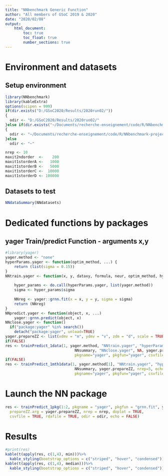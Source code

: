 ```yaml
---
title: "NNbenchmark Generic Function"
author: "All members of GSoC 2019 & 2020"
date: "2020/02/08"
output:
    html_document:
        toc: true
        toc_float: true
        number_sections: true
---
```


# Environment and datasets 

## Setup environment
```r
library(NNbenchmark)
library(kableExtra)
options(scipen = 999)
if(dir.exists("D:/GSoC2020/Results/2020run02/"))
{  
  odir <- "D:/GSoC2020/Results/2020run02/"
}else if(dir.exists("~/Documents/recherche-enseignement/code/R/NNbenchmark-project/NNtempresult/"))
{  
  odir <- "~/Documents/recherche-enseignement/code/R/NNbenchmark-project/NNtempresult/"
}else
  odir <- "~"

nrep <- 10
maxit2ndorder  <-    200
maxit1storderA <-   1000
maxit1storderB <-   5000
maxit1storderC <-  10000
maxit1storderD <- 100000
```

## Datasets to test

```r
NNdataSummary(NNdatasets)
```

# Dedicated functions by packages


## yager Train/predict Function - arguments x,y
```r
#library(yager)
yager.method <- "none"
hyperParams.yager <- function(optim_method, ...) {
    return (list(sigma = 0.15))
}
NNtrain.yager <- function(x, y, dataxy, formula, neur, optim_method, hyperParams,...) {
    
    hyper_params <- do.call(hyperParams.yager, list(yager.method))
    sigma <- hyper_params$sigma
    
    NNreg <- yager::grnn.fit(x = x, y = y, sigma = sigma)
    return (NNreg)
}
NNpredict.yager <- function(object, x, ...)
    yager::grnn.predict(object, x)
NNclose.yager <- function()
  if("package:yager" %in% search())
    detach("package:yager", unload=TRUE)
yager.prepareZZ <- list(xdmv = "m", ydmv = "v", zdm = "d", scale = TRUE)
if(FALSE)
res <- trainPredict_1data(1, yager.method, "NNtrain.yager", "hyperParams.yager", "NNpredict.yager", 
                               NNsummary, "NNclose.yager", NA, yager.prepareZZ, nrep=5, echo=TRUE, doplot=FALSE,
                               pkgname="yager", pkgfun="yager", csvfile=TRUE, rdafile=TRUE, odir=odir)
if(FALSE)
res <- trainPredict_1mth1data(1, yager.method[1], "NNtrain.yager", "hyperParams.yager", "NNpredict.yager", 
                               NNsummary, yager.prepareZZ, nrep=5, echo=TRUE, doplot=FALSE,
                               pkgname="yager", pkgfun="yager", csvfile=TRUE, rdafile=TRUE, odir=odir)
```


# Launch the NN package

```r
res <- trainPredict_1pkg(1:2, pkgname = "yager", pkgfun = "grnn.fit", yager.method,
  prepareZZ.arg = yager.prepareZZ, nrep = nrep, doplot = TRUE,
  csvfile = TRUE, rdafile = TRUE, odir = odir, echo = FALSE)

```

# Results
```r
#print(res)
kable(t(apply(res, c(1,4), min)))%>%
  kable_styling(bootstrap_options = c("striped", "hover", "condensed"))
kable(t(apply(res, c(1,4), median)))%>%
  kable_styling(bootstrap_options = c("striped", "hover", "condensed"))
```
